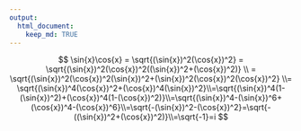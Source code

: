 ```yaml
---
output: 
  html_document:
    keep_md: TRUE
---
```


$$
\sin{x}\cos{x} = \sqrt{(\sin{x})^2(\cos{x})^2} = \sqrt{(\sin{x})^2(\cos{x})^2((\sin{x})^2+(\cos{x})^2)} \\ = \sqrt{(\sin{x})^2(\cos{x})^2(\sin{x})^2+(\sin{x})^2(\cos{x})^2(\cos{x})^2} \\= \sqrt{(\sin{x})^4(\cos{x})^2+(\cos{x})^4(\sin{x})^2}\\=\sqrt{(\sin{x})^4(1-(\sin{x})^2)+(\cos{x})^4(1-(\cos{x})^2)}\\=\sqrt{(\sin{x})^4-(\sin{x})^6+(\cos{x})^4-(\cos{x})^6}\\=\sqrt{-(\sin{x})^2-(\cos{x})^2}=\sqrt{-((\sin{x})^2+(\cos{x})^2)}\\=\sqrt{-1}=i
$$
